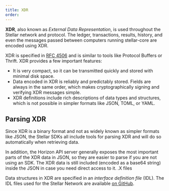 ```yaml
---
title: XDR
order:
---
```


**XDR**, also known as _External Data Representation_, is used throughout the Stellar network and protocol. The ledger, transactions, results, history, and even the messages passed between computers running stellar-core are encoded using XDR.

XDR is specified in [RFC 4506](https://datatracker.ietf.org/doc/html/rfc4506.html) and is similar to tools like Protocol Buffers or Thrift. XDR provides a few important features:

- It is very compact, so it can be transmitted quickly and stored with minimal disk space.
- Data encoded in XDR is reliably and predictably stored. Fields are always in the same order, which makes cryptographically signing and verifying XDR messages simple.
- XDR definitions include rich descriptions of data types and structures, which is not possible in simpler formats like JSON, TOML, or YAML.

## Parsing XDR

Since XDR is a binary format and not as widely known as simpler formats like JSON, the Stellar SDKs all include tools for parsing XDR and will do so automatically when retrieving data.

In addition, the Horizon API server generally exposes the most important parts of the XDR data in JSON, so they are easier to parse if you are not using an SDK. The XDR data is still included (encoded as a base64 string) inside the JSON in case you need direct access to it. .X files

Data structures in XDR are specified in an _interface definition file_ (IDL). The IDL files used for the Stellar Network are available [on GitHub](https://github.com/stellar/stellar-core/tree/master/src/xdr).
